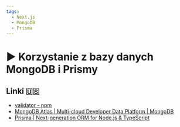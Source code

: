```yaml
---
tags:
  - Next.js
  - MongoDB
  - Prisma
---
```



# ▶️ Korzystanie z bazy danych MongoDB i Prismy

<VimeoPlayer videoId="746930356" />

## Linki 🇺🇸

- [validator - npm](https://www.npmjs.com/package/validator)
- [MongoDB Atlas | Multi-cloud Developer Data Platform | MongoDB](https://www.mongodb.com/atlas)
- [Prisma | Next-generation ORM for Node.js & TypeScript](https://www.prisma.io/)
